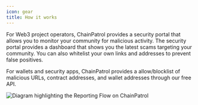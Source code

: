 ```yaml
---
icon: gear
title: How it works
---
```


For Web3 project operators, ChainPatrol provides a security portal that allows you to monitor
your community for malicious activity. The security portal provides a dashboard that shows you
the latest scams targeting your community. You can also whitelist your own links and addresses
to prevent false positives.

For wallets and security apps, ChainPatrol provides a allow/blocklist of malicious URLs, contract
addresses, and wallet addresses through our free API.

![Diagram highlighting the Reporting Flow on ChainPatrol](/images/how-it-works.png)
